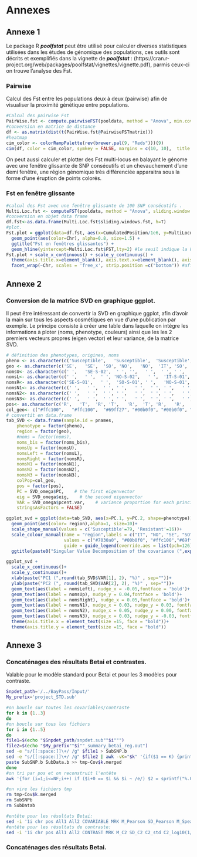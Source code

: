# Annexes {-}

## Annexe 1 {-#An1}

Le package R **_poolfstat_** peut être utilisé pour calculer diverses statistiques utilisées dans les études de génomique des populations, ces outils sont décrits et exemplifiés dans la vignette de **_poolfstat_** : (https://cran.r-project.org/web/packages/poolfstat/vignettes/vignette.pdf), parmis ceux-ci on trouve l'analyse des Fst.

### Pairwise {-}
Calcul des Fst entre les populations deux à deux (pairwise) afin de visualiser la proximité génétique entre populations.
```r
#Calcul des pairwise Fst 
PairWise.fst <- compute.pairwiseFST(pooldata, method = "Anova", min.cov.per.pool = 4, max.cov.per.pool = 1e+06, min.maf = 0.05, output.snp.values = FALSE)
#conversion en matrice de distance
df <- as.matrix(dist(t(PairWise.fst@PairwiseFSTmatrix)))
#heatmap
cim_color <- colorRampPalette(rev(brewer.pal(9, "Reds")))(9)
cim(df, color = cim_color, symkey = FALSE, margins = c(10, 10),  title = "heatmap des pairwise Fst entre les populations")
```

On peut aussi calculer et plotter des Fst multi-locus en balayant le génome avec une fenêtre glissante de SNP consécutifs et un chevauchement d'une demi fenêtre, une région génomique très différenciée apparaitra sous la forme d'une éruption de points colorés.

### Fst en fenêtre glissante {-}
```r
#calcul des Fst avec une fenêtre glissante de 100 SNP consécutifs .
Multi.Loc.fst <- computeFST(pooldata, method = "Anova", sliding.window.size = 100)
#conversion en objet data frame
df.fst<-as.data.frame(Multi.Loc.fst$sliding.windows.fst, h=T)
#plot.
Fst.plot = ggplot(data=df.fst, aes(x=CumulatedPosition/1e6, y=MultiLocusFst)) +
  geom_point(aes(color=Chr), alpha=0.8, size=1.5) +
  ggtitle("Fst en fenêtres glissantes") +
  geom_hline(yintercept=Multi.Loc.fst$FST,lty=2) #le seuil indique la Fst globale estimée à l'échelle du génome
Fst.plot + scale_x_continuous() + scale_y_continuous() +
  theme(axis.title.x=element_blank(), axis.text.x=element_blank(), axis.ticks.x=element_blank()) +
  facet_wrap(~Chr, scales = 'free_x', strip.position =c("bottom")) #affichage des chromosomes en grille
```

## Annexe 2 {-#An2}

### Conversion de la matrice SVD en graphique ggplot.

Il peut être intéressant de convertir la SVD en graphique ggplot, afin d'avoir la main sur tous les aspects cosmétiques en vue d'une publication par exemple.
Le principe consiste à créer une table dans laquelle on intègre les informations à ploter (noms, phenotype, couleurs) ainsi que les les 2 premiers vecteurs propres (eigen vector) et leur variance, de la matrice SVD.
```r
# définition des phenotypes, origines, noms
pheno <- as.character(c('Susceptible',   'Susceptible',  'Susceptible', 'Susceptible', 'Susceptible', 'Susceptible', 'Resistant', 'Resistant', 'Resistant', 'Resistant', 'Resistant','Resistant','Resistant'))
geo <- as.character(c('SE',   'SE',  'SO', 'NO',   'NO',  'IT', 'SO',   'NO',  'SE','NO','NO','NO','IT'))
nomsU<- as.character(c(' ',   'SE-S-02',  ' ', '',   ' ',  ' ', ' ',   ' ',  ' ',' ',' ',' ',' '))
nomsL<- as.character(c(' ',   ' ',  ' ', 'NO-S-02',   ' ',  'IT-S-01', 'SO-R-01',   'NO-R-04',  'SE-R-01',' ',' ',' ','IT-R-01'))
nomsR<- as.character(c('SE-S-01',   ' ',  'SO-S-01', ' ',   'NO-S-01',  ' ', ' ',   ' ',  ' ',' ',' ',' ',' '))
nomsN1<- as.character(c(' ',   ' ',  ' ', ' ',   ' ',  ' ', ' ',   ' ',  ' ', 'NO-R-01', ' ', ' ', ' '))
nomsN2<- as.character(c(' ',   ' ',  ' ', ' ',   ' ',  ' ', ' ',   ' ',  ' ', ' ', 'NO-R-02', ' ', ' '))
nomsN3<- as.character(c(' ',   ' ',  ' ', ' ',   ' ',  ' ', ' ',   ' ',  ' ', ' ', ' ', 'NO-R-03', ' '))
pos<- as.character(c('R',   'T',  'R', 'T',   'R',  'T', 'R',   'R',  'T','R','R','R','R'))
col_geo<- c("#ffc100",   "#ffc100",  "#69ff27", "#00b0f0", "#00b0f0", "#7030a0", "#69ff27", "#00b0f0",  "#ffc100","#00b0f0","#00b0f0","#00b0f0","#7030a0")
# convertit en data.frame
tab_SVD <- data.frame(sample.id = pnames,
    phenotype = factor(pheno),
    region = factor(geo),
    #noms = factor(noms),
    noms_bis = factor(noms_bis),
    nomsUp = factor(nomsU),
    nomsLeft = factor(nomsL),
    nomsRight = factor(nomsR),
    nomsN1 = factor(nomsN1),
    nomsN2 = factor(nomsN2),
    nomsN3 = factor(nomsN3),
    colPop=col_geo,
    pos = factor(pos),
    PC = SVD_omega$PC,    # the first eigenvector
    eig = SVD_omega$eig,    # the second eigenvector
    VAR = SVD_omega$pcent.var,    # variance proportion for each principal component
    stringsAsFactors = FALSE)

ggplot_svd = ggplot(data=tab_SVD, aes(x=PC.1, y=PC.2, shape=phenotype)) +
  geom_point(aes(color= region),alpha=1, size=10)+
  scale_shape_manual(values = c('Susceptible'=79, 'Resistant'=16))+
  scale_colour_manual(name = "region",labels = c("IT", "NO", "SE", "SO"),
                      values = c("#7030a0", "#00b0f0", "#ffc100","#69ff27" ),
                      guide = guide_legend(override.aes = list(pch=126)))+
  ggtitle(paste0("Singular Value Decomposition of the covariance (",expression("\U03A9"),") matrix for Z chromosome"))

ggplot_svd +
  scale_x_continuous()+
  scale_y_continuous()+
  xlab(paste("PC1 (",round(tab_SVD$VAR[1], 2), "%)" , sep=""))+
  ylab(paste("PC2 (", round(tab_SVD$VAR[2], 2), "%)" , sep=""))+
  geom_text(aes(label = nomsLeft), nudge_x = -0.05,fontface = 'bold')+
  geom_text(aes(label = nomsUp), nudge_y = 0.04,fontface = 'bold')+
  geom_text(aes(label = nomsRight), nudge_x = 0.05,fontface = 'bold')+
  geom_text(aes(label = nomsN1), nudge_x = 0.03, nudge_y = 0.03, fontface = 'bold')+
  geom_text(aes(label = nomsN2), nudge_x = 0.05, nudge_y = 0.00, fontface = 'bold')+
  geom_text(aes(label = nomsN3), nudge_x = 0.03, nudge_y = -0.03, fontface = 'bold')+
  theme(axis.title.x = element_text(size =15, face = "bold"))+
  theme(axis.title.y = element_text(size =15, face = "bold"))
```

## Annexe 3 {-#An3}

### Concaténages des résultats Betai et contrastes.
Valable pour le modèle standard pour Betai et pour les 3 modèles pour contraste.

```bash

Snpdet_path='/../BayPass/Input/'
My_prefix='project_STD.sub'

#on boucle sur toutes les covariables/contraste
for k in {1..3}
do
#on boucle sur tous les fichiers
for i in {1..5}
do
file1=$(echo "$Snpdet_path/snpdet.sub""$i""")
file2=$(echo "$My_prefix""$i""_summary_betai_reg.out")							#adapter le préfixe
sed -e "s/[[:space:]]\+/ /g" $file1 > SubSNP.b									#on remplace tous les séparateurs par tabulation, ça évite les bugs
sed -e "s/[[:space:]]\+/ /g" $file2 | awk -vK="$k" '{if($1 == K) {print}}' - > SubData.b				#on prend si col 1 (covariable) = k
paste SubSNP.b SubData.b >> tmp-Cov$k.merged							#on colle/incrémente dans un nouveau fichier
done
#on tri par pos et on reconstruit l'entête
awk '{for (i=1;i<=NF;i++) if ($i+0 == $i && $i ~ /e/) $2 = sprintf("%.0f", $i)} 1' tmp-Cov$k.merged | sort -k1,1 -k2,2n - > project_Betai.Cov$k		

#on vire les fichiers tmp
rm tmp-Cov$k.merged
rm SubSNPb
rm SubDatab

#entête pour les résultats Betai:
sed -i '1i chr pos All1 All2 COVARIABLE MRK M_Pearson SD_Pearson M_Spearman SD_Spearman BF(dB) Beta_is SD_Beta_is eBPis' project_Betai.Cov$k 
#entête pour les résultats de contraste:
sed -i '1i chr pos All1 All2 CONTRAST MRK M_C2 SD_C2 C2_std C2_log10(1/pval)' project_contrast-C$k
```

### Concaténages des résultats Betai.
